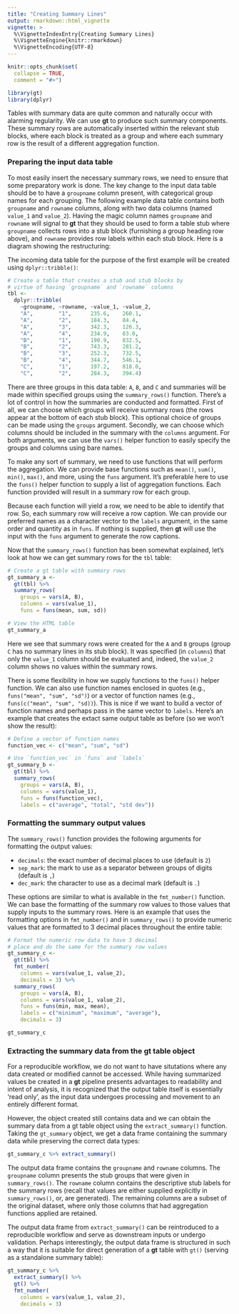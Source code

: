 ```yaml
---
title: "Creating Summary Lines"
output: rmarkdown::html_vignette
vignette: >
  %\VignetteIndexEntry{Creating Summary Lines}
  %\VignetteEngine{knitr::rmarkdown}
  %\VignetteEncoding{UTF-8}
---
```


```r
knitr::opts_chunk$set(
  collapse = TRUE,
  comment = "#>")

library(gt)
library(dplyr)
```

Tables with summary data are quite common and naturally occur with alarming regularity. We can use **gt** to produce such summary components. These summary rows are automatically inserted within the relevant stub blocks, where each block is treated as a group and where each summary row is the result of a different aggregation function. 

### Preparing the input data table

To most easily insert the necessary summary rows, we need to ensure that some preparatory work is done. The key change to the input data table should be to have a `groupname` column present, with categorical group names for each grouping. The following example data table contains both `groupname` and `rowname` columns, along with two data columns (named `value_1` and `value_2`). Having the magic column names `groupname` and `rowname` will signal to **gt** that they should be used to form a table stub where `groupname` collects rows into a stub block (furnishing a group heading row above), and `rowname` provides row labels within each stub block. Here is a diagram showing the restructuring:

The incoming data table for the purpose of the first example will be created using `dplyr::tribble()`:

```r
# Create a table that creates a stub and stub blocks by
# virtue of having `groupname` and `rowname` columns
tbl <-
  dplyr::tribble(
    ~groupname, ~rowname, ~value_1, ~value_2,
    "A",        "1",      235.6,    260.1,
    "A",        "2",      184.3,    84.4,
    "A",        "3",      342.3,    126.3,
    "A",        "4",      234.9,    83.0,
    "B",        "1",      190.9,    832.5,
    "B",        "2",      743.3,    281.2,
    "B",        "3",      252.3,    732.5,
    "B",        "4",      344.7,    546.1,
    "C",        "1",      197.2,    818.0,
    "C",        "2",      284.3,    394.4)
```

There are three groups in this data table: `A`, `B`, and `C` and summaries will be made within specified groups using the `summary_rows()` function. There’s a lot of control in how the summaries are conducted and formatted. First of all, we can choose which groups will receive summary rows (the rows appear at the bottom of each stub block). This optional choice of groups can be made using the `groups` argument. Secondly, we can choose which columns should be included in the summary with the `columns` argument. For both arguments, we can use the `vars()` helper function to easily specify the groups and columns using bare names.

To make any sort of summary, we need to use functions that will perform the aggregation. We can provide base functions such as `mean()`, `sum()`, `min()`, `max()`, and more, using the `funs` argument. It’s preferable here to use the `funs()` helper function to supply a list of aggregation functions. Each function provided will result in a summary row for each group.

Because each function will yield a row, we need to be able to identify that row. So, each summary row will receive a row caption. We can provide our preferred names as a character vector to the `labels` argument, in the same order and quantity as in `funs`. If nothing is supplied, then **gt** will use the input with the `funs` argument to generate the row captions.

Now that the `summary_rows()` function has been somewhat explained, let’s look at how we can get summary rows for the `tbl` table:

```r
# Create a gt table with summary rows
gt_summary_a <-
  gt(tbl) %>%
  summary_rows(
    groups = vars(A, B),
    columns = vars(value_1),
    funs = funs(mean, sum, sd))
```

```r
# View the HTML table
gt_summary_a
```

Here we see that summary rows were created for the `A` and `B` groups (group `C` has no summary lines in its stub block). It was specified (in `columns`) that only the `value_1` column should be evaluated and, indeed, the `value_2` column shows no values within the summary rows.

There is some flexibility in how we supply functions to the `funs()` helper function. We can also use function names enclosed in quotes (e.g., `funs("mean", "sum", "sd")`) or a vector of function names (e.g., `funs(c("mean", "sum", "sd))`). This is nice if we want to build a vector of function names and perhaps pass in the same vector to `labels`. Here's an example that creates the extact same output table as before (so we won't show the result):

```r
# Define a vector of function names
function_vec <- c("mean", "sum", "sd")

# Use `function_vec` in `funs` and `labels`
gt_summary_b <-
  gt(tbl) %>%
  summary_rows(
    groups = vars(A, B),
    columns = vars(value_1),
    funs = funs(function_vec),
    labels = c("average", "total", "std dev"))
```

### Formatting the summary output values

The `summary_rows()` function provides the following arguments for formatting the output values:

- `decimals`: the exact number of decimal places to use (default is `2`)
- `sep_mark`: the mark to use as a separator between groups of digits (default is `,`)
- `dec_mark`: the character to use as a decimal mark (default is `.`)

These options are similar to what is available in the `fmt_number()` function. We can base the formatting of the summary row values to those values that supply inputs to the summary rows. Here is an example that uses the formatting options in `fmt_number()` and in `summary_rows()` to provide numeric values that are formatted to 3 decimal places throughout the entire table:

```r
# Format the numeric row data to have 3 decimal
# place and do the same for the summary row values
gt_summary_c <-
  gt(tbl) %>%
  fmt_number(
    columns = vars(value_1, value_2),
    decimals = 3) %>%
  summary_rows(
    groups = vars(A, B),
    columns = vars(value_1, value_2),
    funs = funs(min, max, mean),
    labels = c("minimum", "maximum", "average"),
    decimals = 3)

gt_summary_c
```

### Extracting the summary data from the gt table object

For a reproducible workflow, we do not want to have situtations where any data created or modified cannot be accessed. While having summarized values be created in a **gt** pipeline presents advantages to readability and intent of analysis, it is recognized that the output table itself is essentially 'read only', as the input data undergoes processing and movement to an entirely different format.

However, the object created still contains data and we can obtain the summary data from a gt table object using the `extract_summary()` function. Taking the `gt_summary` object, we get a data frame containing the summary data while preserving the correct data types:

```r
gt_summary_c %>% extract_summary()
```

The output data frame contains the `groupname` and `rowname` columns. The `groupname` column presents the stub groups that were given in `summary_rows()`.  The `rowname` column contains the descriptive stub labels for the summary rows (recall that values are either supplied explicitly in `summary_rows()`, or, are generated). The remaining columns are a subset of the original dataset, where only those columns that had aggregation functions applied are retained.

The output data frame from `extract_summary()` can be reintroduced to a reproducible workflow and serve as downstream inputs or undergo validation. Perhaps interestingly, the output data frame is structured in such a way that it is suitable for direct generation of a **gt** table with `gt()` (serving as a standalone summary table):

```r
gt_summary_c %>%
  extract_summary() %>%
  gt() %>%
  fmt_number(
    columns = vars(value_1, value_2),
    decimals = 3)
```

